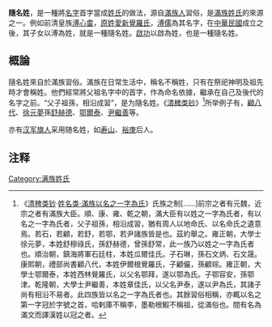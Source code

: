{{expand|time=2015-08-15T11:07:09+00:00}}
{{Refimprove|time=2021-09-27}}
'''隨名姓'''，是一種將[[名字|名字]]首字當成[[姓氏|姓氏]]的做法，源自[[滿族人|滿族人]]習俗，是[[滿族姓氏|滿族姓氏]]的來源之一。例如前清皇族[[溥心畬|溥心畬]]，[[原姓|原姓]][[愛新覺羅氏|愛新覺羅氏]]，[[溥儒|溥儒]]為其名字，在[[中華民國|中華民國]]成立之後，其子女以溥為姓，就是一種隨名姓。[[啟功|啟功]]以啟為姓，也是一種隨名姓。

==概論==
隨名姓來自於滿族習俗。滿族在日常生活中，稱名不稱姓，只有在祭祀神明及祖先時才會稱姓。他們經常將父祖名字中的首字，作為命名依據，繼承在自己及後代的名字之前。“父子祖孫，相沿成習”，是为隨名姓。《[[清稗类钞|清稗类钞]]》<ref>《[[清稗类钞|清稗类钞]]·[[s:清稗类钞/043|姓名类·滿族以名之一字為氏]]》氏族之制[……]前宗之者有元魏，近宗之者有滿族大臣。順、康、雍、乾之朝，滿大臣有以姓之一字為氏者，有以名之一字為氏者，父子祖孫，相沿成習，猶有周人以地命氏、以名命氏之遺意焉。若石，若顧，若舒，若鄂，若尹諸族皆是也。茲約舉之。雍正朝，大學士徐元夢，本姓舒穆祿氏，孫舒赫德，曾孫舒常，此一族乃以姓之一字為氏者也。順治朝，鎮海將軍石廷柱，本姓瓜爾佳氏。子石琳，孫石文炳、石文晟。康熙朝，禮部尚書顧八代，本姓伊爾根覺羅氏，子顧儼，孫顧琮。雍正朝，大學士鄂爾泰，本姓西林覺羅氏，以父名鄂拜，遂以鄂為氏。子鄂容安，孫鄂津。乾隆朝，大學士尹繼善，本姓章佳氏，以父名尹泰，遂以尹為氏，其諸子尚有相沿不易者。此四族皆以名之一字為氏者也。其餘習俗相稱，亦輒以名之第一字冠於字號之首，哈剌庫不稱李，墨勒根鰕不稱祖，從滿俗也。間有名為滿文而譯漢姓以冠之者。</ref>所举例子有，[[顧八代|顧八代]]、[[徐元夢|徐元夢]]孫[[舒赫德|舒赫德]]、[[鄂爾泰|鄂爾泰]]、[[尹繼善|尹繼善]]等。

亦有[[汉军八旗|汉军旗人]]采用随名姓，如[[寿山_(清朝)|寿山]]、[[裕庚|裕庚]]后人。

== 注释 ==

{{Reflist|25em}}

[[Category:满族姓氏|Category:满族姓氏]]